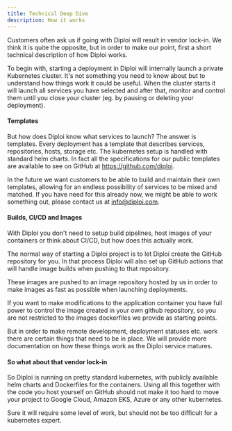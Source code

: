 ```yaml
---
title: Technical Deep Dive
description: How it works
---
```


Customers often ask us if going with Diploi will result in vendor lock-in. 
We think it is quite the opposite, but in order to make our point, first a 
short technical description of how Diploi works.

To begin with, starting a deployment in Diploi will internally launch a private 
Kubernetes cluster. It's not something you need to know about but to understand
how things work it could be useful. When the cluster starts it will launch all 
services you have selected and after that, monitor and control them until you 
close your cluster (eg. by pausing or deleting your deployment).

#### Templates

But how does Diploi know what services to launch? The answer is templates.
Every deployment has a template that describes services, repositories, hosts, 
storage etc. The kubernetes setup is handled with standard helm charts. In fact
all the specifications for our public templates are available to see 
on GitHub at https://github.com/diploi.

In the future we want customers to be able to build and maintain their own 
templates, allowing for an endless possibility of services to be mixed and 
matched. If you have need for this already now, we might be able to work 
something out, please contact us at info@diploi.com.

#### Builds, CI/CD and Images

With Diploi you don't need to setup build pipelines, host images of your
containers or think about CI/CD, but how does this actually work.

The normal way of starting a Diploi project is to let Diploi create the 
GitHub repository for you. In that process Diploi will also set up GitHub
actions that will handle image builds when pushing to that repository.

These images are pushed to an image repository hosted by us in order to 
make images as fast as possible when launching deployments.

If you want to make modifications to the application container you have 
full power to control the image created in your own github repository, so
you are not restricted to the images dockerfiles we provide as starting 
points.

But in order to make remote development, deployment statuses etc. work 
there are certain things that need to be in place. We will provide more 
documentation on how these things work as the Diploi service matures.

#### So what about that vendor lock-in

So Diploi is running on pretty standard kubernetes, with publicly available
helm charts and Dockerfiles for the containers. Using all this together
with the code you host yourself on GitHub should not make it too hard
to move your project to Google Cloud, Amazon EKS, Azure or any other
kubernetes.

Sure it will require some level of work, but should not be too difficult for
a kubernetes expert.









